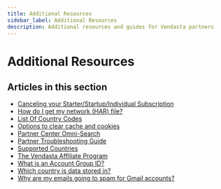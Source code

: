 ```yaml
---
title: Additional Resources
sidebar_label: Additional Resources
description: Additional resources and guides for Vendasta partners
---
```


# Additional Resources

## Articles in this section

- [Canceling your Starter/Startup/Individual Subscription](./canceling-your-starter-startup-individual-subscription.mdx)
- [How do I get my network (HAR) file?](./how-do-i-get-my-network-har-file.mdx)
- [List Of Country Codes](./list-of-country-codes.mdx)
- [Options to clear cache and cookies](./options-to-clear-cache-and-cookies.mdx)
- [Partner Center Omni-Search](./partner-center-omni-search.mdx)
- [Partner Troubleshooting Guide](./partner-troubleshooting-guide.mdx)
- [Supported Countries](./supported-countries.mdx)
- [The Vendasta Affiliate Program](./the-vendasta-affiliate-program.mdx)
- [What is an Account Group ID?](./what-is-an-account-group-id.mdx)
- [Which country is data stored in?](./which-country-is-data-stored-in.mdx)
- [Why are my emails going to spam for Gmail accounts?](./why-are-my-emails-going-to-spam-for-gmail-accounts.mdx)